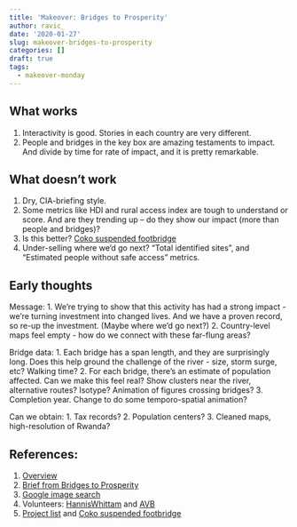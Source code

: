```yaml
---
title: 'Makeover: Bridges to Prosperity'
author: ravic_
date: '2020-01-27'
slug: makeover-bridges-to-prosperity
categories: []
draft: true
tags:
  - makeover-monday
---
```


## What works

1.  Interactivity is good. Stories in each country are very 
    different. 
2.  People and bridges in the key box are amazing testaments
    to impact. And divide by time for rate of impact, and it
    is pretty remarkable.

## What doesn't work

1.  Dry, CIA-briefing style. 
2.  Some metrics like HDI and rural access index are tough to
    understand or score. And are they trending up -- do they
    show our impact (more than people and bridges)?
3.  Is this better? 
    [Coko suspended footbridge](https://bridgestoprosperity.org/projects/coko-suspended-footbridge/)
4.  Under-selling where we'd go next? "Total identified sites",
    and "Estimated people without safe access" metrics.


## Early thoughts

Message:
1.  We're trying to show that this activity has had a strong 
    impact - we're turning investment into changed lives. And
    we have a proven record, so re-up the investment. (Maybe
    where we'd go next?)
2.  Country-level maps feel empty - how do we connect with these
    far-flung areas? 

Bridge data:
1.  Each bridge has a span length, and they are surprisingly long.
    Does this help ground the challenge of the river - size, storm
    surge, etc? Walking time?
2.  For each bridge, there's an estimate of population affected.
    Can we make this feel real? Show clusters near the river, 
    alternative routes? Isotype? Animation of figures crossing 
    bridges?
3.  Completion year. Change to do some temporo-spatial animation?

Can we obtain:
1.  Tax records?
2.  Population centers?
3.  Cleaned maps, high-resolution of Rwanda?


## References:

1.  [Overview](https://data.world/makeovermonday/2020w4)
2.  [Brief from Bridges to Prosperity](https://query.data.world/s/nncedew7kmofpbpyis42nxon66z74z)
3.  [Google image search](https://www.google.com/search?q=Nyirakibehe+bridge&safe=active&sxsrf=ACYBGNTM9fNOomFfcOPAG468_PXvHXb-nw:1580101276292&tbm=isch&source=iu&ictx=1&fir=oxpcC35SfaP94M%253A%252CtFTM2mAKE30K-M%252C_&vet=1&usg=AI4_-kQQjdT_ABCUHcwsWaD5BrFqF8-1IA&sa=X&ved=2ahUKEwiB8qD6_6LnAhVKpZ4KHbZcAVAQ9QEwAnoECAoQBw#imgrc=qHt4jTxa5qELDM:&vet=1)
4.  Volunteers: [HannisWhittam](https://twitter.com/HannisWhittam/status/1093811173022203904) and
    [AVB](https://avb.home.blog/2019/02/08/80-degrees-to-0-degrees/)
6.  [Project list](https://bridgestoprosperity.org/projects/) and 
    [Coko suspended footbridge](https://bridgestoprosperity.org/projects/coko-suspended-footbridge/)



